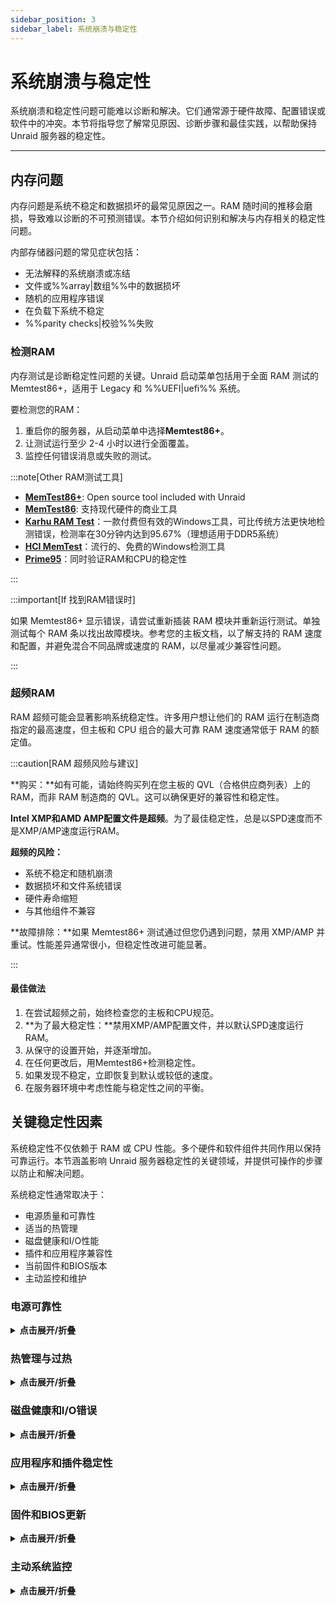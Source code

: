 ```yaml
---
sidebar_position: 3
sidebar_label: 系统崩溃与稳定性
---
```



# 系统崩溃与稳定性

系统崩溃和稳定性问题可能难以诊断和解决。它们通常源于硬件故障、配置错误或软件中的冲突。本节将指导您了解常见原因、诊断步骤和最佳实践，以帮助保持 Unraid 服务器的稳定性。

---

## 内存问题

内存问题是系统不稳定和数据损坏的最常见原因之一。RAM 随时间的推移会磨损，导致难以诊断的不可预测错误。本节介绍如何识别和解决与内存相关的稳定性问题。

内部存储器问题的常见症状包括：

- 无法解释的系统崩溃或冻结
- 文件或%%array|数组%%中的数据损坏
- 随机的应用程序错误
- 在负载下系统不稳定
- %%parity checks|校验%%失败

### 检测RAM

内存测试是诊断稳定性问题的关键。Unraid 启动菜单包括用于全面 RAM 测试的 Memtest86+，适用于 Legacy 和 %%UEFI|uefi%% 系统。

要检测您的RAM：

1. 重启你的服务器，从启动菜单中选择**Memtest86+**。
2. 让测试运行至少 2-4 小时以进行全面覆盖。
3. 监控任何错误消息或失败的测试。

:::note[Other RAM测试工具]

- [**MemTest86+**](https://www.memtest.org/): Open source tool included with Unraid
- [**MemTest86**](https://www.memtest86.com/): 支持现代硬件的商业工具
- [**Karhu RAM Test**](https://www.karhusoftware.com/)：一款付费但有效的Windows工具，可比传统方法更快地检测错误，检测率在30分钟内达到95.67%（理想适用于DDR5系统）
- [**HCI MemTest**](https://hcidesign.com/memtest/)：流行的、免费的Windows检测工具
- [**Prime95**](https://prime95.net/)：同时验证RAM和CPU的稳定性

:::

:::important[If 找到RAM错误时]

如果 Memtest86+ 显示错误，请尝试重新插装 RAM 模块并重新运行测试。单独测试每个 RAM 条以找出故障模块。参考您的主板文档，以了解支持的 RAM 速度和配置，并避免混合不同品牌或速度的 RAM，以尽量减少兼容性问题。

:::

### 超频RAM

RAM 超频可能会显著影响系统稳定性。许多用户想让他们的 RAM 运行在制造商指定的最高速度，但主板和 CPU 组合的最大可靠 RAM 速度通常低于 RAM 的额定值。

:::caution[RAM 超频风险与建议]

\*\*购买：\*\*如有可能，请始终购买列在您主板的 QVL（合格供应商列表）上的 RAM，而非 RAM 制造商的 QVL。这可以确保更好的兼容性和稳定性。

**Intel XMP和AMD AMP配置文件是超频**。为了最佳稳定性，总是以SPD速度而不是XMP/AMP速度运行RAM。

**超频的风险：**

- 系统不稳定和随机崩溃
- 数据损坏和文件系统错误
- 硬件寿命缩短
- 与其他组件不兼容

\*\*故障排除：\*\*如果 Memtest86+ 测试通过但您仍遇到问题，禁用 XMP/AMP 并重试。性能差异通常很小，但稳定性改进可能显著。

:::

<h4>最佳做法</h4>

1. 在尝试超频之前，始终检查您的主板和CPU规范。
2. \*\*为了最大稳定性：\*\*禁用XMP/AMP配置文件，并以默认SPD速度运行RAM。
3. 从保守的设置开始，并逐渐增加。
4. 在任何更改后，用Memtest86+检测稳定性。
5. 如果发现不稳定，立即恢复到默认或较低的速度。
6. 在服务器环境中考虑性能与稳定性之间的平衡。

## 关键稳定性因素

系统稳定性不仅依赖于 RAM 或 CPU 性能。多个硬件和软件组件共同作用以保持可靠运行。本节涵盖影响 Unraid 服务器稳定性的关键领域，并提供可操作的步骤以防止和解决问题。

系统稳定性通常取决于：

- 电源质量和可靠性
- 适当的热管理
- 磁盘健康和I/O性能
- 插件和应用程序兼容性
- 当前固件和BIOS版本
- 主动监控和维护

### 电源可靠性

<details>
  <summary><strong>点击展开/折叠</strong></summary>

  稳定且充足的电源供应是保证服务器不间断运行的关键。电源问题常常被忽视，但可能导致最恼人的稳定性问题。

  常见的电力相关问题包括：

  - 无法解释的系统崩溃或冻结
  - 写入过程中数据损坏
  - 突发无警告的关机
  - 硬件组件故障
  - 不一致的性能

  <h4>预防和维护</h4>

  主动进行电源维护可预防最常见的稳定性问题。定期检查和选择合适的组件可避免昂贵的停机和数据丢失。

  1. 始终为您的硬件使用高质量、适当额定的PSU。
  2. \*\*关键：\*\*确保您的电源能处理所有连接存储设备的同时启动。12V 轨电流额定值必须考虑到所有驱动器的同时启动电流，而不是分级启动。
  3. 尽可能避免使用电源分配器。它们可能导致电压下降和不稳定，尤其是在驱动器启动等高电流事件中。
  4. 考虑对企业和多硬盘系统使用冗余电源。
  5. 确保每个PSU单元正确插入和连接。
  6. 如果可用，请监测PSU健康指示器（如AC OK LED）。
  7. 立即更换故障单元以避免停机。
  8. 定期检查所有电源线是否牢固。
  9. 确认电路没有过载。
</details>

### 热管理与过热

<details>
  <summary><strong>点击展开/折叠</strong></summary>

  过热是硬件故障和服务器异常行为的主要原因之一。温度问题可能导致组件降速运行或彻底失效。

  热问题的迹象包括：

  - 系统节能或性能降低
  - 高负载时随机崩溃
  - 风扇噪音或不寻常的冷却行为
  - 硬件组件故障
  - 系统行为不一致

  <h4>冷却解决方案与最佳实践</h4>

  适当的冷却对于维持系统稳定性和防止热节流至关重要。这些做法有助于确保服务器在安全温度范围内运行。

  1. 确保服务器位于通风良好的区域。
  2. 保持环境温度控制（理想温度18-24°C/64-75°F）。
  3. 使用足够的冷却方案（高质量风扇、机架式空调）。
  4. 使用硬件传感器监测系统温度。
  5. 定期清洁冷却组件上的灰尘和碎片。
  6. 避免将服务器放置在狭窄或通风不良的空间中。
  7. 考虑对高性能系统额外冷却。

  Monitoring temperatures proactively helps identify cooling issues before they cause system instability. Use Unraid's built-in temperature sensors or hardware monitoring tools compatible with your system.
</details>

### 磁盘健康和I/O错误

<details>
  <summary><strong>点击展开/折叠</strong></summary>

  无论是因为驱动老化还是突然故障，磁盘错误都可能破坏系统稳定性并危及数据。IO问题通常表现为性能问题，然后才导致完全故障。

  磁盘问题的症状包括：

  - 服务器高负载或性能缓慢
  - %%parity checks|校验%%失败
  - 数据损坏或读/写错误
  - 磁盘活动异常或噪音
  - 磁盘操作期间系统冻结

  <h4>预防性维护</h4>

  定期维护有助于在磁盘问题导致数据丢失或系统不稳定之前发现问题。这些主动步骤可以显著延长驱动器寿命并维护性能。

  1. 定期使用 Unraid 内置的[磁盘健康工具](../../system-administration/monitor-performance/smart-reports-and-disk-health.mdx)监控驱动器的 %%SMART|smart%% 数据。
  2. 定期运行[%%parity checks|parity-check%%s](../../using-unraid-to/manage-storage/array-configuration.mdx#parity--read-checks)以确保数据完整性。
  3. 监控磁盘温度和性能指标。
  4. 保持驱动器适当通风和冷却。

  <h4>当问题发生时</h4>

  快速响应磁盘问题可以防止数据丢失并将停机时间降到最低。系统地按照这些步骤来识别和解决问题。

  1. 及时更换故障驱动器以防止数据丢失。
  2. 检查电缆、电源供应和驱动器控制器健康状况。
  3. 检查松动的连接或损坏的电缆。
  4. 考虑为可疑的驱动器运行扩展 %%SMART|smart%% 测试。
  5. 监控系统日志以获取I/O错误模式。
</details>

### 应用程序和插件稳定性

<details>
  <summary><strong>点击展开/折叠</strong></summary>

  Unraid’s flexibility comes from its support for plugins and Docker containers. However, third-party plugins can introduce instability, especially if they are outdated or incompatible with your current Unraid version.

  进行故障排除时...

  - 使用[安全模式](../../using-unraid-to/customize-your-experience/plugins.mdx#troubleshooting-with-safe-mode)暂时禁用插件并识别问题来源。
  - 优先使用Docker容器而不是插件来添加功能，因为容器提供了更好的核心操作系统隔离，不太可能导致系统范围的问题。
  - 定期更新或删除未使用或不再支持的插件以保持稳定性。
</details>

### 固件和BIOS更新

<details>
  <summary><strong>点击展开/折叠</strong></summary>

  过时的固件或BIOS可能导致不稳定性、安全漏洞和硬件兼容性问题。定期更新对于维护系统稳定性和安全性至关重要。

  - 为您的主板和关键组件定期检查固件和BIOS更新。
  - 在更新之前始终备份您的配置，并如可能在受控环境中测试更新。
  - 记录您的更新流程，并时不时进行审核以确保您遵循最佳做法。

  保持系统固件更新有助于避免意外崩溃，并解锁新的硬件功能。

  :::tip[推荐]

  - 使用制造商的工具进行无风险更新，例如[华硕Armoury Crate](https://www.asus.com/supportonly/armoury%20crate/helpdesk_download/)、[技嘉@BIOS](https://www.gigabyte.com/Support/Consumer/Download)或[MSI中心](https://www.msi.com/Landing/MSI-Center)。
  - 检查主板BIOS设置中是否有自动更新选项。
    :::
</details>

### 主动系统监控

<details>
  <summary><strong>点击展开/折叠</strong></summary>

  持续监控对早期问题检测至关重要。

  - 在 Unraid 中启用[持久日志记录](../../troubleshooting/diagnostics/capture-diagnostics-and-logs.mdx)，以保留跨重启的日志。
  - 利用系统监控工具跟踪温度、电压和驱动器健康。为关键阈值设置警报，以便在小问题升级前采取行动。
  - 定期查看系统日志，发现模式并解决潜在原因，避免它们导致停机。
</details>
